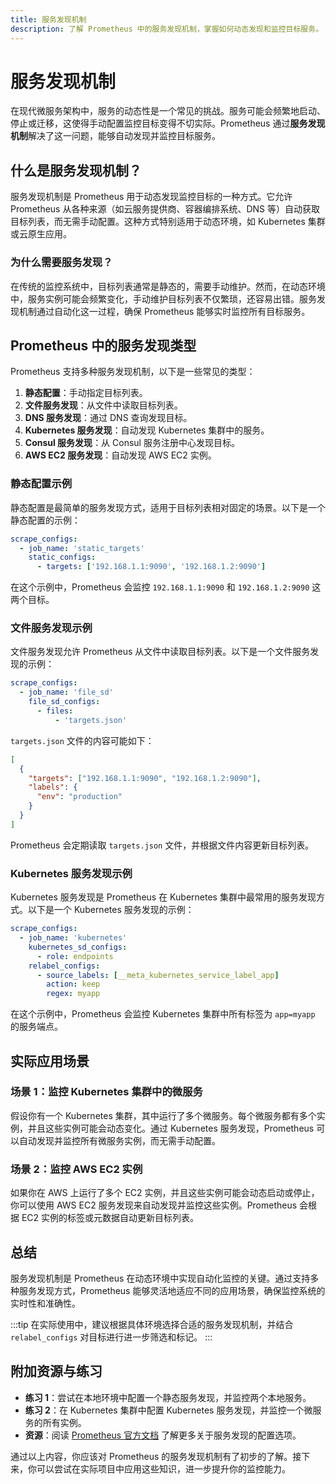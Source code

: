 ```yaml
---
title: 服务发现机制
description: 了解 Prometheus 中的服务发现机制，掌握如何动态发现和监控目标服务。
---
```


# 服务发现机制

在现代微服务架构中，服务的动态性是一个常见的挑战。服务可能会频繁地启动、停止或迁移，这使得手动配置监控目标变得不切实际。Prometheus 通过**服务发现机制**解决了这一问题，能够自动发现并监控目标服务。

## 什么是服务发现机制？

服务发现机制是 Prometheus 用于动态发现监控目标的一种方式。它允许 Prometheus 从各种来源（如云服务提供商、容器编排系统、DNS 等）自动获取目标列表，而无需手动配置。这种方式特别适用于动态环境，如 Kubernetes 集群或云原生应用。

### 为什么需要服务发现？

在传统的监控系统中，目标列表通常是静态的，需要手动维护。然而，在动态环境中，服务实例可能会频繁变化，手动维护目标列表不仅繁琐，还容易出错。服务发现机制通过自动化这一过程，确保 Prometheus 能够实时监控所有目标服务。

## Prometheus 中的服务发现类型

Prometheus 支持多种服务发现机制，以下是一些常见的类型：

1. **静态配置**：手动指定目标列表。
2. **文件服务发现**：从文件中读取目标列表。
3. **DNS 服务发现**：通过 DNS 查询发现目标。
4. **Kubernetes 服务发现**：自动发现 Kubernetes 集群中的服务。
5. **Consul 服务发现**：从 Consul 服务注册中心发现目标。
6. **AWS EC2 服务发现**：自动发现 AWS EC2 实例。

### 静态配置示例

静态配置是最简单的服务发现方式，适用于目标列表相对固定的场景。以下是一个静态配置的示例：

```yaml
scrape_configs:
  - job_name: 'static_targets'
    static_configs:
      - targets: ['192.168.1.1:9090', '192.168.1.2:9090']
```

在这个示例中，Prometheus 会监控 `192.168.1.1:9090` 和 `192.168.1.2:9090` 这两个目标。

### 文件服务发现示例

文件服务发现允许 Prometheus 从文件中读取目标列表。以下是一个文件服务发现的示例：

```yaml
scrape_configs:
  - job_name: 'file_sd'
    file_sd_configs:
      - files:
          - 'targets.json'
```

`targets.json` 文件的内容可能如下：

```json
[
  {
    "targets": ["192.168.1.1:9090", "192.168.1.2:9090"],
    "labels": {
      "env": "production"
    }
  }
]
```

Prometheus 会定期读取 `targets.json` 文件，并根据文件内容更新目标列表。

### Kubernetes 服务发现示例

Kubernetes 服务发现是 Prometheus 在 Kubernetes 集群中最常用的服务发现方式。以下是一个 Kubernetes 服务发现的示例：

```yaml
scrape_configs:
  - job_name: 'kubernetes'
    kubernetes_sd_configs:
      - role: endpoints
    relabel_configs:
      - source_labels: [__meta_kubernetes_service_label_app]
        action: keep
        regex: myapp
```

在这个示例中，Prometheus 会监控 Kubernetes 集群中所有标签为 `app=myapp` 的服务端点。

## 实际应用场景

### 场景 1：监控 Kubernetes 集群中的微服务

假设你有一个 Kubernetes 集群，其中运行了多个微服务。每个微服务都有多个实例，并且这些实例可能会动态变化。通过 Kubernetes 服务发现，Prometheus 可以自动发现并监控所有微服务实例，而无需手动配置。

### 场景 2：监控 AWS EC2 实例

如果你在 AWS 上运行了多个 EC2 实例，并且这些实例可能会动态启动或停止，你可以使用 AWS EC2 服务发现来自动发现并监控这些实例。Prometheus 会根据 EC2 实例的标签或元数据自动更新目标列表。

## 总结

服务发现机制是 Prometheus 在动态环境中实现自动化监控的关键。通过支持多种服务发现方式，Prometheus 能够灵活地适应不同的应用场景，确保监控系统的实时性和准确性。

:::tip
在实际使用中，建议根据具体环境选择合适的服务发现机制，并结合 `relabel_configs` 对目标进行进一步筛选和标记。
:::

## 附加资源与练习

- **练习 1**：尝试在本地环境中配置一个静态服务发现，并监控两个本地服务。
- **练习 2**：在 Kubernetes 集群中配置 Kubernetes 服务发现，并监控一个微服务的所有实例。
- **资源**：阅读 [Prometheus 官方文档](https://prometheus.io/docs/prometheus/latest/configuration/configuration/) 了解更多关于服务发现的配置选项。

通过以上内容，你应该对 Prometheus 的服务发现机制有了初步的了解。接下来，你可以尝试在实际项目中应用这些知识，进一步提升你的监控能力。